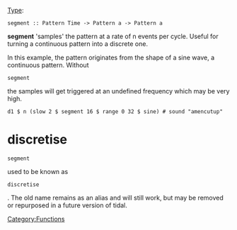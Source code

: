 {{DISPLAYTITLE:segment}} 
[[Type signature|Type]]: <source inline>segment :: Pattern Time -> Pattern a -> Pattern a</source>

'''segment''' 'samples' the pattern at a rate of n events per cycle.  Useful for turning a continuous pattern into a discrete one.

In this example, the pattern originates from the shape of a sine wave, a continuous pattern.  Without <source inline>segment</source> the samples will get triggered at an undefined frequency which may be very high.

<source>
d1 $ n (slow 2 $ segment 16 $ range 0 32 $ sine) # sound "amencutup"
</source>

= discretise =

<source inline>segment</source> used to be known as <source inline>discretise</source>. The old name remains as an alias and will still work, but may be removed or repurposed in a future version of tidal.

[[Category:Functions]]